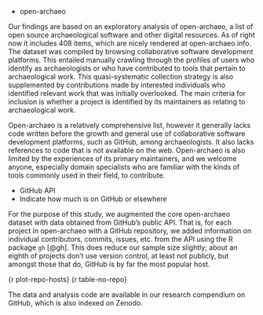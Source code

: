 * open-archaeo

Our findings are based on an exploratory analysis of open-archaeo, a list of open source archaeological software and other digital resources. As of right now it includes 408 items, which are nicely rendered at open-archaeo.info. The dataset was compiled by browsing collaborative software development platforms. This entailed manually crawling through the profiles of users who identify as archaeologists or who have contributed to tools that pertain to archaeological work. This quasi-systematic collection strategy is also supplemented by contributions made by interested individuals who identified relevant work that was initially overlooked. The main criteria for inclusion is whether a project is identified by its maintainers as relating to archaeological work.

Open-archaeo is a relatively comprehensive list, however it generally lacks code written before the growth and general use of collaborative software development platforms, such as GitHub, among archaeologists. It also lacks references to code that is not available on the web. Open-archaeo is also limited by the experiences of its primary maintainers, and we welcome anyone, especially domain specialists who are familiar with the kinds of tools commonly used in their field, to contribute.

* GitHub API
* Indicate how much is on GitHub or elsewhere

For the purpose of this study, we augmented the core open-archaeo dataset with data obtained from GitHub's public API. That is, for each project in open-archaeo with a GitHub repository, we added information on individual contributors, commits, issues, etc. from the API using the R package `gh` [@gh]. This does reduce our sample size slightly; about an eighth of projects don't use version control, at least not publicly, but amongst those that do, GitHub is by far the most popular host.

{r plot-repo-hosts}
{r table-no-repo}

The data and analysis code are available in our research compendium on GitHub, which is also indexed on Zenodo.